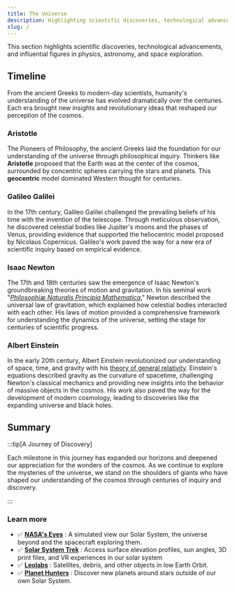 ```yaml
---
title: The Universe
description: Highlighting scientific discoveries, technological advancements, and influential figures in physics, astronomy, and space exploration.
slug: /
---
```



<TakenLogo  className="logoBadge" />
This section highlights scientific discoveries, technological advancements, and influential figures in physics, astronomy, and space exploration.

## Timeline

From the ancient Greeks to modern-day scientists, humanity's understanding of the universe has evolved dramatically over the centuries. Each era brought new insights and revolutionary ideas that reshaped our perception of the cosmos.


### Aristotle

The Pioneers of Philosophy, the ancient Greeks laid the foundation for our understanding of the universe through philosophical inquiry. Thinkers like **Aristotle** proposed that the Earth was at the center of the cosmos, surrounded by concentric spheres carrying the stars and planets. This **geocentric** model dominated Western thought for centuries.

### Galileo Galilei

In the 17th century, Galileo Galilei challenged the prevailing beliefs of his time with the invention of the telescope. Through meticulous observation, he discovered celestial bodies like Jupiter's moons and the phases of Venus, providing evidence that supported the heliocentric model proposed by Nicolaus Copernicus. Galileo's work paved the way for a new era of scientific inquiry based on empirical evidence.

### Isaac Newton

The 17th and 18th centuries saw the emergence of Isaac Newton's groundbreaking theories of motion and gravitation. In his seminal work "_[Philosophiæ Naturalis Principia Mathematica](../cosmos/legacy/exploring-principia.mdx)_," Newton described the universal law of gravitation, which explained how celestial bodies interacted with each other. His laws of motion provided a comprehensive framework for understanding the dynamics of the universe, setting the stage for centuries of scientific progress.

### Albert Einstein

In the early 20th century, Albert Einstein revolutionized our understanding of space, time, and gravity with his [theory of general relativity](../cosmos/legacy/special-general-relativity.mdx). Einstein's equations described gravity as the curvature of spacetime, challenging Newton's classical mechanics and providing new insights into the behavior of massive objects in the cosmos. His work also paved the way for the development of modern cosmology, leading to discoveries like the expanding universe and black holes.
<!-- ## Conclusion: 

 -->


## Summary

:::tip[A Journey of Discovery]

Each milestone in this journey has expanded our horizons and deepened our appreciation for the wonders of the cosmos. As we continue to explore the mysteries of the universe, we stand on the shoulders of giants who have shaped our understanding of the cosmos through centuries of inquiry and discovery.

:::



### Learn more 

- ✅ **[NASA's Eyes](https://eyes.nasa.gov/apps/solar-system/#/home)** : A simulated view our Solar System, the universe beyond and the spacecraft exploring them.
- ✅ **[Solar System Trek](https://trek.nasa.gov/)** :  Access surface elevation profiles, sun angles, 3D print files, and VR experiences in our solar system
- ✅ **[Leolabs](https://platform.leolabs.space/visualizations/leo)** : Satellites, debris, and other objects in low Earth Orbit.
- ✅ **[Planet Hunters](https://planethunters.org)** : Discover new planets around stars outside of our own Solar System.



<!-- <img
  src={require('/img/space/nasa.png').default}
  alt="Nasa"
  className=""
  width="100"
/> -->